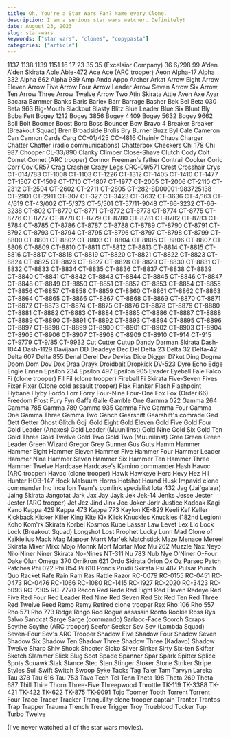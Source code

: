```yaml
---
title: Oh, You're a Star Wars Fan? Name every Clone.
description: I am a serious star wars watcher. Definitely!
date: August 23, 2023
slug: star-wars
keywords: ["star wars", "clones", "copypasta"]
categories: ["article"]
---
```


1137 1138 1139 1151 16 17 23 35 35 (Excelsior Company) 36 6/298 99 A'den A'den Skirata Able Able-472 Ace Ace (ARC trooper) Aeon Alpha-17 Alpha 332 Alpha 662 Alpha 989 Amp Ando Appo Archer Arkat Arrow Eight Arrow Eleven Arrow Five Arrow Four Arrow Leader Arrow Seven Arrow Six Arrow Ten Arrow Three Arrow Twelve Arrow Two Atin Skirata Attie Aven Axe Ayar Bacara Bammer Banks Baris Barlex Barr Barrage Basher Bek Bel Beta 030 Beta 963 Big-Mouth Blackout Blasty Blitz Blue Leader Blue Six Blunt Bly Boba Fett Bogey 1212 Bogey 3856 Bogey 4409 Bogey 5632 Bogey 9662 Boil Bolt Boomer Boost Boro Boss Bouncer Bow Bravo 4 Breaker Breaker (Breakout Squad) Bren Broadside Brolis Bry Burner Buzz Byl Cale Cameron Can Cannon Cards Carg CC-01/425 CC-4816 Chainly Chaos Charger Chatter Chatter (radio communications) Chatterbox Checkers Chi 178 Chi 987 Chopper CL-33/890 Clanky Climber Close-Shave Clutch Cody Colt Comet Comet (ARC trooper) Connor Freeman's father Contrail Cooker Coric Corr Cov CR57 Crag Crasher Crazy Legs CRC-09/571 Crest Crosshair Crys CT-014/783 CT-1008 CT-1103 CT-1226 CT-1312 CT-1405 CT-1410 CT-1477 CT-1507 CT-1509 CT-1710 CT-1807 CT-1977 CT-2005 CT-2006 CT-2110 CT-2312 CT-2504 CT-2602 CT-2711 CT-2805 CT-282-SD00001-983725138 CT-2901 CT-2911 CT-307 CT-327 CT-3423 CT-3632 CT-3636 CT-4/163 CT-4/619 CT-43/002 CT-5/373 CT-5/501 CT-57/11-9048 CT-66-3232 CT-66-3238 CT-802 CT-8770 CT-8771 CT-8772 CT-8773 CT-8774 CT-8775 CT-8776 CT-8777 CT-8778 CT-8779 CT-8780 CT-8781 CT-8782 CT-8783 CT-8784 CT-8785 CT-8786 CT-8787 CT-8788 CT-8789 CT-8790 CT-8791 CT-8792 CT-8793 CT-8794 CT-8795 CT-8796 CT-8797 CT-8798 CT-8799 CT-8800 CT-8801 CT-8802 CT-8803 CT-8804 CT-8805 CT-8806 CT-8807 CT-8808 CT-8809 CT-8810 CT-8811 CT-8812 CT-8813 CT-8814 CT-8815 CT-8816 CT-8817 CT-8818 CT-8819 CT-8820 CT-8821 CT-8822 CT-8823 CT-8824 CT-8825 CT-8826 CT-8827 CT-8828 CT-8829 CT-8830 CT-8831 CT-8832 CT-8833 CT-8834 CT-8835 CT-8836 CT-8837 CT-8838 CT-8839 CT-8840 CT-8841 CT-8842 CT-8843 CT-8844 CT-8845 CT-8846 CT-8847 CT-8848 CT-8849 CT-8850 CT-8851 CT-8852 CT-8853 CT-8854 CT-8855 CT-8856 CT-8857 CT-8858 CT-8859 CT-8860 CT-8861 CT-8862 CT-8863 CT-8864 CT-8865 CT-8866 CT-8867 CT-8868 CT-8869 CT-8870 CT-8871 CT-8872 CT-8873 CT-8874 CT-8875 CT-8876 CT-8878 CT-8879 CT-8880 CT-8881 CT-8882 CT-8883 CT-8884 CT-8885 CT-8886 CT-8887 CT-8888 CT-8889 CT-8890 CT-8891 CT-8892 CT-8893 CT-8894 CT-8895 CT-8896 CT-8897 CT-8898 CT-8899 CT-8900 CT-8901 CT-8902 CT-8903 CT-8904 CT-8905 CT-8906 CT-8907 CT-8908 CT-8909 CT-8910 CT-914 CT-915 CT-9779 CT-9/85 CT-9932 Cut Cutter Cutup Dandy Darman Skirata Dash-1044 Dash-1129 Davijaan DD Deadeye Dec Del Delta 23 Delta 32 Delta-42 Delta 607 Delta 855 Denal Derel Dev Deviss Dice Digger Di'kut Ding Dogma Doom Dom Dov Dox Draa Drayk Droidbait Dropkick DV-523 Dyre Echo Edge Engle Ennen Epsilon 234 Epsilon 497 Epsilon 905 Evader Eyeball Faie Falco Fi (clone trooper) Fil Fil (clone trooper) Fireball Fi Skirata Five-Seven Fives Fixer Fixer (Clone cold assault trooper) Flak Flanker Flash Flashpoint Flybane Flyby Fordo Forr Forry Four-Nine Four-One Fox Fox (Order 66) Freedom Frost Fury Fyn Gaffa Galle Gamble One Gamma 022 Gamma 264 Gamma 785 Gamma 789 Gamma 935 Gamma Five Gamma Four Gamma One Gamma Three Gamma Two Ganch Gearshift Gearshift's comrade Ged Gett Getter Ghost Glitch Goji Gold Eight Gold Eleven Gold Five Gold Four Gold Leader (Anaxes) Gold Leader (Muunilinst) Gold Nine Gold Six Gold Ten Gold Three Gold Twelve Gold Two Gold Two (Muunilinst) Gree Green Green Leader Green Wizard Gregor Grey Gunner Gus Guts Hamm Hammer Hammer Eight Hammer Eleven Hammer Five Hammer Four Hammer Leader Hammer Nine Hammer Seven Hammer Six Hammer Ten Hammer Three Hammer Twelve Hardcase Hardcase's Kamino commander Hash Havoc (ARC trooper) Havoc (clone trooper) Hawk Hawkeye Herc Hevy Hez Hil Hunter HOB-147 Hock Malsuum Horns Hotshot Hound Husk Impavid clone commander Inc Ince Ion Team's comlink specialist Iota 432 Jag (Jai'galaar) Jaing Skirata Jangotat Jark Jax Jay Jayk Jek Jek-14 Jenks Jesse Jester Jester (ARC trooper) Jet Jez Jind Jinx Joc Joker Jorir Justice Kaddak Kagi Kano Kappa 429 Kappa 473 Kappa 773 Kaylon KE-829 Keeli Kef Keller Kickback Kicker Killer King Kite Kix Klick Knuckles Knuckles (182nd Legion) Koho Kom'rk Skirata Korbel Kosmos Kupe Lassar Law Levet Lex Lio Lock Lock (Breakout Squad) Longshot Lost Prophet Lucky Lunn Mad Clone of Kaikielius Mack Mag Mapper Marrt Mar'ek Matchstick Maze Menace Mereel Skirata Mixer Mixx Mojo Monnk Mort Mortar Moz Mu 262 Muzzle Nax Neyo Nilo Niner Niner Skirata No-Nines NT-311 Nu 783 Nub Nye O'Niner O-Four Oake Olun Omega 370 Omikron 621 Ordo Skirata Orion Ox Oz Parsec Patch Patches Phi 022 Phi 854 Pi 610 Ponds Prudii Skirata Psi 487 Pulsar Punch Quo Racket Rafe Rain Ram Ras Rattle Razor RC-0079 RC-0155 RC-0451 RC-0473 RC-0476 RC-1066 RC-1080 RC-1415 RC-1927 RC-2020 RC-3423 RC-5093 RC-7305 RC-7770 Recon Red Rede Red Eight Red Eleven Redeye Red Five Red Four Red Leader Red Nine Red Seven Red Six Red Ten Red Three Red Twelve Reed Remo Remy Retired clone trooper Rex Rho 106 Rho 557 Rho 571 Rho 773 Ridge Ringo Rod Rogue assassin Ronto Rookie Ross Rys Salvo Sandcat Sarge Sarge (commando) Sarlacc-Face Scorch Scraps Scythe Scythe (ARC trooper) Seefor Seeker Sev Sev (Lambda Squad) Seven-Four Sev's ARC Trooper Shadow Five Shadow Four Shadow Seven Shadow Six Shadow Ten Shadow Three Shadow Three (Kadavo) Shadow Twelve Sharp Shiv Shock Shooter Sicko Silver Sinker Sirty Six-ten Skifter Sketch Slammer Slick Slug Soot Spade Spanner Spar Spark Spitter Splice Spots Squawk Stak Stance Stec Sten Stinger Stoker Stone Striker Stripe Styles Sull Swift Switch Swoop Syke Tacks Tag Taler Tam Tarvyn Lareka Tau 378 Tau 616 Tau 753 Tavo Tech Tel Tenn Theta 198 Theta 269 Theta 687 Thill Thire Thorn Three-Five Threepwood Throttle TK-119 TK-3388 TK-421 TK-422 TK-622 TK-875 TK-9091 Tojo Toomer Tooth Torrent Torrent Four Trace Tracer Tracker Tranquility clone trooper captain Tranter Trantos Trap Trapper Trauma Trench Treve Trigger Troy Trueblood Tucker Tup Turbo Twelve

(I've never watched all of the star wars movies).
